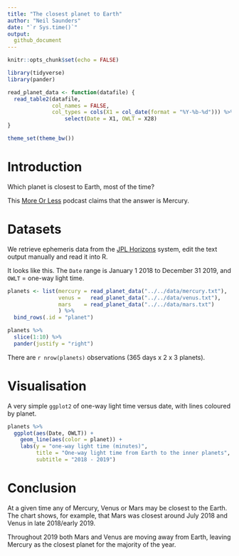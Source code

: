 ```yaml
---
title: "The closest planet to Earth"
author: "Neil Saunders"
date: "`r Sys.time()`"
output:
  github_document
---
```


```r
knitr::opts_chunk$set(echo = FALSE)

library(tidyverse)
library(pander)

read_planet_data <- function(datafile) {
  read_table2(datafile,
              col_names = FALSE, 
              col_types = cols(X1 = col_date(format = "%Y-%b-%d"))) %>% 
                  select(Date = X1, OWLT = X28)
}

theme_set(theme_bw())
```

# Introduction
Which planet is closest to Earth, most of the time?

This [More Or Less](https://www.bbc.co.uk/sounds/play/m0001y9p) podcast claims that the answer is Mercury.

# Datasets
We retrieve ephemeris data from the [JPL Horizons](https://ssd.jpl.nasa.gov/horizons.cgi) system, edit the text output manually and read it into R.

It looks like this. The `Date` range is January 1 2018 to December 31 2019, and `OWLT` = one-way light time. 

```r
planets <- list(mercury = read_planet_data("../../data/mercury.txt"),
                venus =   read_planet_data("../../data/venus.txt"),
                mars    = read_planet_data("../../data/mars.txt")
                ) %>% 
  bind_rows(.id = "planet")

planets %>% 
  slice(1:10) %>% 
  pander(justify = "right")
```

There are `r nrow(planets)` observations (365 days x 2 x 3 planets).

# Visualisation
A very simple `ggplot2` of one-way light time versus date, with lines coloured by planet.

```r
planets %>% 
  ggplot(aes(Date, OWLT)) +
    geom_line(aes(color = planet)) +
    labs(y = "one-way light time (minutes)",
         title = "One-way light time from Earth to the inner planets",
         subtitle = "2018 - 2019")
```

# Conclusion
At a given time any of Mercury, Venus or Mars may be closest to the Earth. The chart shows, for example, that Mars was closest around July 2018 and Venus in late 2018/early 2019.

Throughout 2019 both Mars and Venus are moving away from Earth, leaving Mercury as the closest planet for the majority of the year.